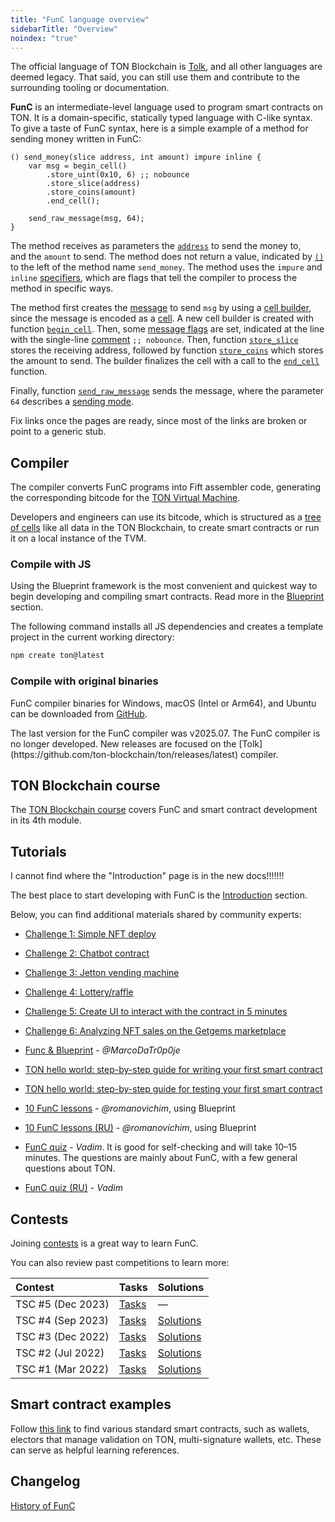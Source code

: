 ```yaml
---
title: "FunC language overview"
sidebarTitle: "Overview"
noindex: "true"
---
```



<Aside>

  The official language of TON Blockchain is [Tolk](/language/tolk), and all other languages are deemed legacy. That said, you can still use them and contribute to the surrounding tooling or documentation.

</Aside>

**FunC** is an intermediate-level language used to program smart contracts on TON. It is a domain-specific, statically typed language with C-like syntax. 
To give a taste of FunC syntax, here is a simple example of a method for sending money written in FunC:

```func
() send_money(slice address, int amount) impure inline {
    var msg = begin_cell()
        .store_uint(0x10, 6) ;; nobounce
        .store_slice(address)
        .store_coins(amount)
        .end_cell();

    send_raw_message(msg, 64);
}
```
The method receives as parameters the [`address`](/ton/addresses/addresses-general-info) to send the money to,  
and the `amount` to send. The method does not return a value, indicated by [`()`](/language/func/types#tensor-types) to the left of the method name `send_money`. 
The method uses the `impure` and `inline` [specifiers](/language/func/functions#specifiers), which are flags that tell the compiler to process 
the method in specific ways.

The method first creates the [message](/ton/transaction) to send `msg` by using a [cell builder](), since the message is encoded as a [cell]().
A new cell builder is created with function [`begin_cell`](/language/func/stdlib#begin-cell). Then, some [message flags]() are set, indicated at the line 
with the single-line [comment](/language/func/comments) `;; nobounce`. Then, function [`store_slice`](/language/func/stdlib#store-slice) stores the receiving address, 
followed by function [`store_coins`](/language/func/stdlib#store-coins) 
which stores the amount to send. The builder finalizes the cell with a call to the [`end_cell`](/language/func/stdlib#end-cell) function.

Finally, function [`send_raw_message`](/language/func/stdlib#send-raw-message) sends the message, where the parameter `64` describes a [sending mode]().

<Aside type="danger">
  Fix links once the pages are ready, since most of the links are broken or point to a generic stub.
</Aside>

## Compiler

The compiler converts FunC programs into Fift assembler code, generating the corresponding bitcode for the [TON Virtual Machine](/tvm/overview).

Developers and engineers can use its bitcode, which is structured as a [tree of cells](/v3/concepts/dive-into-ton/ton-blockchain/cells-as-data-storage/) like all data in the TON Blockchain, to create smart contracts or run it on a local instance of the TVM.

### Compile with JS

Using the Blueprint framework is the most convenient and quickest way to begin developing and compiling smart contracts. Read more in the [Blueprint](/ecosystem/blueprint/overview) section.

The following command installs all JS dependencies and creates a template project in the current working directory:

```bash
npm create ton@latest
```

### Compile with original binaries

FunC compiler binaries for Windows, macOS (Intel or Arm64), and Ubuntu can be downloaded from [GitHub](https://github.com/ton-blockchain/ton/releases/tag/v2025.07).

<Aside>
The last version for the FunC compiler was v2025.07. The FunC compiler is no longer developed. New releases are focused on the [Tolk](https://github.com/ton-blockchain/ton/releases/latest) compiler.
</Aside>

## TON Blockchain course

The [TON Blockchain course](https://stepik.org/course/176754/) covers FunC and smart contract development in its 4th module.

<Columns cols={3}>
  <Card
    title="TON Blockchain course in English"
    href="https://stepik.org/course/176754/promo"
    arrow
  />
  <Card
    title="(Chinese)"
    href="https://stepik.org/course/201638/promo"
    arrow
  />
  <Card
    title="(Russian)"
    href="https://stepik.org/course/201855/promo"
    arrow
  />
</Columns>

## Tutorials


<Aside type="danger">

I cannot find where the "Introduction" page is in the new docs!!!!!!!

  The best place to start developing with FunC is the [Introduction](/v3/documentation/smart-contracts/overview/) section.

</Aside>

Below, you can find additional materials shared by community experts:

- [Challenge 1: Simple NFT deploy](https://github.com/romanovichim/TONQuest1/)
- [Challenge 2: Chatbot contract](https://github.com/romanovichim/TONQuest2/)
- [Challenge 3: Jetton vending machine](https://github.com/romanovichim/TONQuest3/)
- [Challenge 4: Lottery/raffle](https://github.com/romanovichim/TONQuest4/)
- [Challenge 5: Create UI to interact with the contract in 5 minutes](https://github.com/romanovichim/TONQuest5/)
- [Challenge 6: Analyzing NFT sales on the Getgems marketplace](https://github.com/romanovichim/TONQuest6/)

- [Func & Blueprint](https://www.youtube.com/watch?v=7omBDfSqGfA&list=PLtUBO1QNEKwtO_zSyLj-axPzc9O9rkmYa/) - _@MarcoDaTr0p0je_
- [TON hello world: step-by-step guide for writing your first smart contract](https://ton-community.github.io/tutorials/02-contract/)
- [TON hello world: step-by-step guide for testing your first smart contract](https://ton-community.github.io/tutorials/04-testing/)
- [10 FunC lessons](https://github.com/romanovichim/TonFunClessons_Eng/) - _@romanovichim_, using Blueprint
- [10 FunC lessons (RU)](https://github.com/romanovichim/TonFunClessons_ru/) - _@romanovichim_, using Blueprint
- [FunC quiz](https://t.me/toncontests/60/) - _Vadim_. It is good for self-checking and will take 10–15 minutes. The questions are mainly about FunС, with a few general questions about TON.
- [FunC quiz (RU)](https://t.me/toncontests/58?comment=14888/) - _Vadim_

## Contests

Joining [contests](https://t.me/toncontests/) is a great way to learn FunC.

You can also review past competitions to learn more:

| Contest           | Tasks                                                     | Solutions
| :---------------- | :-------------------------------------------------------- | :--------
| TSC #5 (Dec 2023) | [Tasks](https://github.com/ton-community/tsc5/)           | —
| TSC #4 (Sep 2023) | [Tasks](https://github.com/ton-community/tsc4/)           | [Solutions](/techniques/examples#ton-smart-challenge-4)
| TSC #3 (Dec 2022) | [Tasks](https://github.com/ton-blockchain/func-contest3/) | [Solutions](https://github.com/nns2009/TON-FunC-contest-3/)
| TSC #2 (Jul 2022) | [Tasks](https://github.com/ton-blockchain/func-contest2/) | [Solutions](https://github.com/ton-blockchain/func-contest2-solutions/)
| TSC #1 (Mar 2022) | [Tasks](https://github.com/ton-blockchain/func-contest1/) | [Solutions](https://github.com/ton-blockchain/func-contest1-solutions/)

## Smart contract examples

Follow [this link](/techniques/examples) to find various standard smart contracts, such as wallets, electors that manage validation on TON, multi-signature wallets, etc. These can serve as helpful learning references.

## Changelog

[History of FunC](/language/func/changelog)
